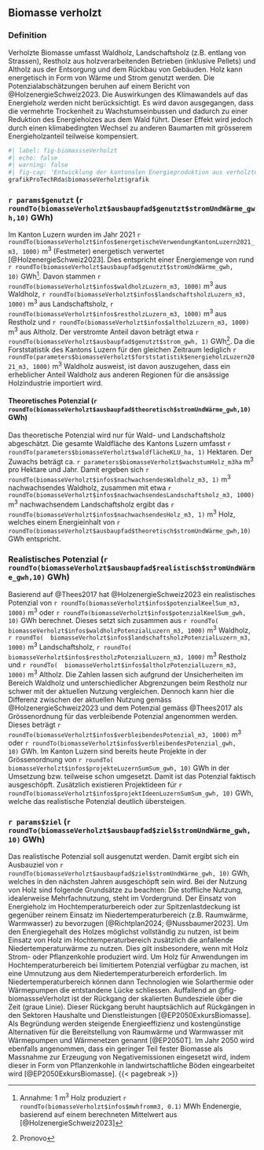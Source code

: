 

## Biomasse verholzt


### Definition

Verholzte Biomasse umfasst Waldholz, Landschaftsholz (z.B. entlang von Strassen), Restholz aus holzverarbeitenden Betrieben (inklusive Pellets) und Altholz aus der Entsorgung und dem Rückbau von Gebäuden. Holz kann energetisch in Form von Wärme und Strom genutzt werden. Die Potenzialabschätzungen beruhen auf einem Bericht von @HolzenergieSchweiz2023. Die Auswirkungen des Klimawandels auf das Energieholz werden nicht berücksichtigt. Es wird davon ausgegangen, dass die vermehrte Trockenheit zu Wachstumseinbussen und dadurch zu einer Reduktion des Energieholzes aus dem Wald führt. Dieser Effekt wird jedoch durch einen klimabedingten Wechsel zu anderen Baumarten mit grösserem Energieholzanteil teilweise kompensiert.


```r
#| label: fig-biomassseVerholzt
#| echo: false
#| warning: false
#| fig-cap: 'Entwicklung der kantonalen Energieproduktion aus verholzter Biomasse und das entsprechende realistische Potenzial (blau). Zum Vergleich sind die skalierten Werte aus den Energieperspektiven 2050+ (EP2050+) in grau gezeigt.'
grafikProTechRda$biomasseVerholzt$grafik
```

### `r params$genutzt` (`r roundTo(biomasseVerholzt$ausbaupfad$genutzt$stromUndWärme_gwh,10)` GWh)

Im Kanton Luzern wurden im Jahr 2021 `r roundTo(biomasseVerholzt$infos$energetischeVerwendungKantonLuzern2021_m3, 1000)` m^3^ (Festmeter) energetisch verwertet [@HolzenergieSchweiz2023]. Dies entspricht einer Energiemenge von rund `r roundTo(biomasseVerholzt$ausbaupfad$genutzt$stromUndWärme_gwh, 10)` GWh[^1]. Davon stammen `r roundTo(biomasseVerholzt$infos$waldholzLuzern_m3, 1000)` m^3^ aus Waldholz, `r roundTo(biomasseVerholzt$infos$landschaftsholzLuzern_m3, 1000)` m^3^ aus Landschaftsholz, `r roundTo(biomasseVerholzt$infos$restholzLuzern_m3, 1000)` m^3^ aus Restholz und `r roundTo(biomasseVerholzt$infos$altholzLuzern_m3, 1000)` m^3^ aus Altholz. Der verstromte Anteil davon beträgt etwa `r roundTo(biomasseVerholzt$ausbaupfad$genutzt$strom_gwh, 1)` GWh[^2]. Da die Forststatistik des Kantons Luzern für den gleichen Zeitraum lediglich `r roundTo(parameters$biomasseVerholzt$forststatistik$energieholzLuzern2021_m3, 1000)` m^3^ Waldholz ausweist, ist davon auszugehen, dass ein erheblicher Anteil Waldholz aus anderen Regionen für die ansässige Holzindustrie importiert wird.

[^1]: Annahme: 1 m^3^ Holz produziert `r roundTo(biomasseVerholzt$infos$mwhfromm3, 0.1)` MWh Endenergie, basierend auf einem berechneten Mittelwert aus [@HolzenergieSchweiz2023]

[^2]: Pronovo

#### Theoretisches Potenzial (`r roundTo(biomasseVerholzt$ausbaupfad$theoretisch$stromUndWärme_gwh,10)` GWh)

Das theoretische Potenzial wird nur für Wald- und Landschaftsholz abgeschätzt. Die gesamte Waldfläche des Kantons Luzern umfasst `r roundTo(parameters$biomasseVerholzt$waldflächeKLU_ha, 1)` Hektaren. Der Zuwachs beträgt ca. `r parameters$biomasseVerholzt$wachstumHolz_m3ha` m^3^ pro Hektare und Jahr. Damit ergeben sich `r roundTo(biomasseVerholzt$infos$nachwachsendesWaldholz_m3, 1)` m^3^ nachwachsendes Waldholz, zusammen mit etwa `r roundTo(biomasseVerholzt$infos$nachwachsendesLandschaftsholz_m3, 1000)` m^3^ nachwachsendem Landschaftsholz ergibt das `r roundTo(biomasseVerholzt$infos$nachwachsendesHolz_m3, 1)` m^3^ Holz, welches einem Energieinhalt von `r roundTo(biomasseVerholzt$ausbaupfad$theoretisch$stromUndWärme_gwh,10)` GWh entspricht.

### Realistisches Potenzial (`r roundTo(biomasseVerholzt$ausbaupfad$realistisch$stromUndWärme_gwh,10)` GWh)

Basierend auf @Thees2017 hat @HolzenergieSchweiz2023 ein realistisches Potenzial von `r roundTo(biomasseVerholzt$infos$potenzialKeelSum_m3, 1000)` m^3^ oder `r roundTo(biomasseVerholzt$infos$potenzialKeelSum_gwh, 10)` GWh berechnet. Dieses setzt sich zusammen aus `r roundTo(  biomasseVerholzt$infos$waldholzPotenzialLuzern_m3, 1000)` m^3^ Waldholz, `r roundTo(  biomasseVerholzt$infos$landschaftsholzPotenzialLuzern_m3, 1000)` m^3^ Landschaftsholz, `r roundTo(  biomasseVerholzt$infos$restholzPotenzialLuzern_m3, 1000)` m^3^ Restholz und `r roundTo(  biomasseVerholzt$infos$altholzPotenzialLuzern_m3, 1000)` m^3^ Altholz. Die Zahlen lassen sich aufgrund der Unsicherheiten im Bereich Waldholz und unterschiedlicher Abgrenzungen beim Restholz nur schwer mit der aktuellen Nutzung vergleichen. Dennoch kann hier die Differenz zwischen der aktuellen Nutzung gemäss @HolzenergieSchweiz2023 und dem Potenzial gemäss @Thees2017 als Grössenordnung für das verbleibende Potenzial angenommen werden. Dieses beträgt `r roundTo(biomasseVerholzt$infos$verbleibendesPotenzial_m3, 1000)` m^3^ oder `r roundTo(biomasseVerholzt$infos$verbleibendesPotenzial_gwh, 10)` GWh. Im Kanton Luzern sind bereits heute Projekte in der Grössenordnung von `r roundTo( biomasseVerholzt$infos$projekteLuzernSumSum_gwh, 10)` GWh in der Umsetzung bzw. teilweise schon umgesetzt. Damit ist das Potenzial faktisch ausgeschöpft. Zusätzlich existieren Projektideen für `r roundTo(biomasseVerholzt$infos$projektIdeenLuzernSumSum_gwh, 10)` GWh, welche das realistische Potenzial deutlich übersteigen.

### `r params$ziel` (`r roundTo(biomasseVerholzt$ausbaupfad$ziel$stromUndWärme_gwh, 10)` GWh)

Das realistische Potenzial soll ausgenutzt werden. Damit ergibt sich ein Ausbauziel von `r roundTo(biomasseVerholzt$ausbaupfad$ziel$stromUndWärme_gwh, 10)` GWh, welches in den nächsten Jahren ausgeschöpft sein wird. Bei der Nutzung von Holz sind folgende Grundsätze zu beachten: Die stoffliche Nutzung, idealerweise Mehrfachnutzung, steht im Vordergrund. Der Einsatz von Energieholz im Hochtemperaturbereich oder zur Spitzenlastdeckung ist gegenüber reinem Einsatz im Niedertemperaturbereich (z.B. Raumwärme, Warmwasser) zu bevorzugen [@Richtplan2024; @Nussbaumer2023]. Um den Energiegehalt des Holzes möglichst vollständig zu nutzen, ist beim Einsatz von Holz im Hochtemperaturbereich zusätzlich die anfallende Niedertemperaturwärme zu nutzen. Dies gilt insbesondere, wenn mit Holz Strom- oder Pflanzenkohle produziert wird. Um Holz für Anwendungen im Hochtemperaturbereich bei limitiertem Potenzial verfügbar zu machen, ist eine Umnutzung aus dem Niedertemperaturbereich erforderlich. Im Niedertemperaturbereich können dann Technologien wie Solarthermie oder Wärmepumpen die entstandene Lücke schliessen. Auffallend an @fig-biomassseVerholzt ist der Rückgang der skalierten Bundesziele über die Zeit (graue Linie). Dieser Rückgang beruht hauptsächlich auf Rückgängen in den Sektoren Haushalte und Dienstleistungen [@EP2050ExkursBiomasse]. Als Begründung werden steigende Energieeffizienz und kostengünstige Alternativen für die Bereitstellung von Raumwärme und Warmwasser mit Wärmepumpen und Wärmenetzen genannt [@EP2050T]. Im Jahr 2050 wird ebenfalls angenommen, dass ein geringer Teil fester
Biomasse als Massnahme zur Erzeugung von Negativemissionen eingesetzt wird, indem dieser in Form
von Pflanzenkohle in landwirtschaftliche Böden eingearbeitet wird [@EP2050ExkursBiomasse]. 
{{< pagebreak >}}

<!-- Die Begründung der @EP2050T ist, dass mit der Zeit eine verstärkte Nutzung im Umwandlungssektor stattfindet und Holz dort bilanziert wird. Mit Umwandlungssektor ist in diesem Fall wahrscheinlich die Verwendung im Bereich Fernwärme gemeint. Der Holzanteil der Fernwärme ist in der vorliegenden Betrachtung jedoch gemäss @sec-anhangFernwaermeUmweltwaerme berücksichtigt. Der Rückgang der Bundesziele ist daher ungeklärt. -->

<!-- Begründung Exkurs -->
<!-- Der Verbrauch an Holz nimmt hingegen sowohl im Sektor Private Haushalte auch im Sektor -->
<!-- Dienstleistungen/Landwirtschaft im Zeitverlauf ab. -->

<!-- Begründung EPT -->
<!-- iomasseeinsatz im Sektor Private -->
<!-- Haushalte, aber auch im Dienstleistungssektor ist im Szenario ZERO Basis hingegen rückläufig. -->
<!-- Dies ist einerseits auf die steigende Energieeffizienz zurückzuführen. Andererseits stehen für die -->
<!-- Bereitstellung von Raumwärme und Warmwasser mit Wärmepumpen und Wärmenetzen kosten- -->
<!-- günstige Alternativen mit hoher Gesamtenergieeffizienz zur Verfügung. -->








```{=html}
<!-- Im Jahr 2021 wurden `r roundTo(parameters$biomasseVerholzt$holzernte2021_m3, 1000)` m^3^ (`r roundTo(biomasseVerholzt$infos$holzernte2021_gwh, 100)` GWh) Holz geerntet. Das Holzpotenzial ist damit zu 80 % ausgeschöpft und es verbleiben `r roundTo(biomasseVerholzt$infos$verbleibendesHolz$volumen_m3, 100)` m^3^ (`r roundTo(biomasseVerholzt$infos$verbleibendesHolz$energie_gwh, 100)` GWh). Das geerntete Holz wird jedoch nur zu einem kleinen Teil direkt energetisch genutzt (aktuell zu etwa 25-30 %). Der Rest wird in Sägereien und der Holzindustrie für die stoffliche Nutzung weiterverarbeitet. In den Sägereien fällt Restholz an, welches ebenfalls energetisch genutzt wird. Auch das Altholz aus dem Rückbau von Gebäuden nach der stofflichen Nutzung steht für die energetische Verwertung zur Verfügung, allerdings zeitlich verzögert. Die Darstellung dieser Stoffflüsse und deren zeitlichen Dynamik übersteigt den Detaillierungsgrad der vorliegenden Studie. Bei einer territorialen Betrachtung für den Kanton Luzern und unter der Annahme, dass früher oder später sämtliches Holz energetisch genutzt wird, entspricht das nachhaltige Energiepotenzial über lange Zeiträume betrachtet der nachhaltigen Nutzungsmenge. Das nachhaltige Energieholzpotenzial wird daher mit `r roundTo(biomasseVerholzt$ausbaupfad$realistisch$stromUndWärme_gwh, 100)` GWh angegeben.


Die nachhaltig nutzbare Holzmenge aus Wald und Landschaft von `r roundTo(biomasseVerholzt$infos$nachhaltigeNutzung_m3, 1000)` m^3^ (`r roundTo(biomasseVerholzt$infos$nachhaltigeNutzung_gwh, 100)` GWh) soll ausgeschöpft werden. Diese Menge definiert das längerfristige nachhaltige Ausbauziel basierend auf kantonalen Holzvorkommen. Solange die Holzströme über die Kantonsgrenzen hinweg nicht bekannt sind, ist dies aktuell die plausibelste Annahme. Dabei soll der Energieholzanteil aus dem Wald bei rund 30% stabilisiert werden. Die stoffliche Nutzung, idealerweise Mehrfachnutzung, steht im Vordergrund. Der Einsatz von Energieholz im Hochtemperaturbereich sowie die Kombination mit Koppelprodukten wie z.B. Strom oder Pflanzenkohle sind gegenüber der reinen Wärmeproduktion zu bevorzugen, sofern die anfallende Wärme sinnvoll genutzt werden kann [@Richtplan2024]. Die verfügbaren Mengen an Rest- und Altholz sind stark abhängig von den ansässigen grossen Holzindustriebetrieben, welche aktuell auch Holz über die Kantonsgrenzen hinweg importieren. Wird dies auch längerfristig der Fall sein, kann der Ausbaupfad über den kantonalen Ressourcen liegen. Auffallend an @fig-biomassseVerholzt ist der Rückgang der skalierten Bundesziele (graue Linie). Die Begründung nach EP2050+ ist, dass mit der Zeit eine verstärkte Nutzung im Umwandlungssektor stattfindet und Holz dort bilanziert wird. Mit Umwandlungssektor ist in diesem Fall wahrscheinlich die Verwendung im Bereich Fernwärme gemeint. Der Holzanteil der Fernwärme geht gemäss @sec-anhangFernwaermeUmweltwaerme in unserer Betrachtung wieder in den Bereich Biomasse verholzt ein. Der Rückgang der Bundesziele ist daher ungeklärt.-->
```
